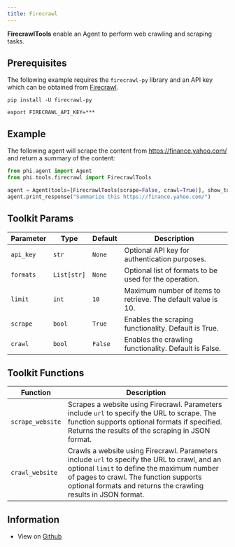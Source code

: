 ```yaml
---
title: Firecrawl
---
```


**FirecrawlTools** enable an Agent to perform web crawling and scraping tasks.

## Prerequisites

The following example requires the `firecrawl-py` library and an API key which can be obtained from [Firecrawl](https://firecrawl.dev).

```shell
pip install -U firecrawl-py
```

```shell
export FIRECRAWL_API_KEY=***
```

## Example

The following agent will scrape the content from https://finance.yahoo.com/ and return a summary of the content:

```python cookbook/tools/firecrawl_tools.py
from phi.agent import Agent
from phi.tools.firecrawl import FirecrawlTools

agent = Agent(tools=[FirecrawlTools(scrape=False, crawl=True)], show_tool_calls=True, markdown=True)
agent.print_response("Summarize this https://finance.yahoo.com/")
```

## Toolkit Params

| Parameter | Type | Default | Description |
|-----------|------|---------|-------------|
| `api_key` | `str` | `None` | Optional API key for authentication purposes. |
| `formats` | `List[str]` | `None` | Optional list of formats to be used for the operation. |
| `limit` | `int` | `10` | Maximum number of items to retrieve. The default value is 10. |
| `scrape` | `bool` | `True` | Enables the scraping functionality. Default is True. |
| `crawl` | `bool` | `False` | Enables the crawling functionality. Default is False. |

## Toolkit Functions

| Function | Description |
|----------|-------------|
| `scrape_website` | Scrapes a website using Firecrawl. Parameters include `url` to specify the URL to scrape. The function supports optional formats if specified. Returns the results of the scraping in JSON format. |
| `crawl_website` | Crawls a website using Firecrawl. Parameters include `url` to specify the URL to crawl, and an optional `limit` to define the maximum number of pages to crawl. The function supports optional formats and returns the crawling results in JSON format. |

## Information

- View on [Github](https://github.com/AgnoAgi/phidata/blob/main/phi/tools/firecrawl.py)

